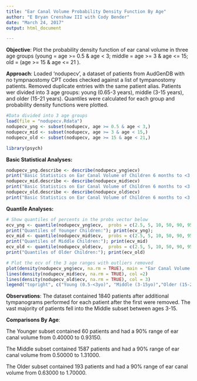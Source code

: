 ---
title: "Ear Canal Volume Probability Density Function By Age"
author: "E Bryan Crenshaw III with Cody Bender"
date: "March 24, 2017"
output: html_document

---
**Objective**: Plot the probability density function of ear canal volume in three 
age groups (young = age >= 0.5 & age < 3; middle = age >= 3 & age <= 15; old =
(age >= 15 & age <= 21 ). 

**Approach**: Loaded 'nodupecv', a dataset of patients from AudGenDB with no 
tympnaostomy CPT codes checked against a list of tympanostomy patients. Removed 
duplicate entries with the same patient alias. Patients wer divided into 3 age 
groups: young (0.65-3 years), middle (3-15 years), and older (15-21 years). 
Quantiles were calculated for each group and probability density functions were 
plotted.

```{r}
#Data divided into 3 age groups
load(file = "nodupecv.Rdata")
nodupecv_yng <- subset(nodupecv, age >= 0.5 & age < 3,)
nodupecv_mid <- subset(nodupecv, age >= 3 & age < 15,)
nodupecv_old <- subset(nodupecv, age >= 15 & age < 21,)
```
```{r, echo=FALSE, warning=FALSE}
library(psych)
```
**Basic Statistical Analyses:**
```{r}
nodupecv_yng.describe <- describe(nodupecv_yng$ecv)
print("Basic Statistics on Ear Canal Volume of Children 6 months to <3 years Old :"); nodupecv_yng.describe
nodupecv_mid.describe <- describe(nodupecv_mid$ecv)
print("Basic Statistics on Ear Canal Volume of Children 6 months to <3 years Old :"); nodupecv_mid.describe
nodupecv_old.describe <- describe(nodupecv_old$ecv)
print("Basic Statistics on Ear Canal Volume of Children 6 months to <3 years Old :"); nodupecv_old.describe
```

**Quantile Analyses:**
```{r}
# Show quantiles of percents in the probs vector below
ecv_yng <- quantile(nodupecv_yng$ecv,  probs = c(2.5, 5, 10, 50, 90, 95, 97.5, NA)/100, na.rm = TRUE)
print("Quantiles of Younger Children:"); print(ecv_yng);
ecv_mid <- quantile(nodupecv_mid$ecv,  probs = c(2.5, 5, 10, 50, 90, 95, 97.5, NA)/100, na.rm = TRUE)
print("Quantiles of Middle Children:"); print(ecv_mid)
ecv_old <- quantile(nodupecv_old$ecv,  probs = c(2.5, 5, 10, 50, 90, 95, 97.5, NA)/100, na.rm = TRUE)
print("Quantiles of Older Children:"); print(ecv_old)
```

```{r plot} 
# Plot the ecv of the 3 age ranges with outliers removed
plot(density(nodupecv_yng$ecv, na.rm = TRUE), main = "Ear Canal Volume of Children with PTA <=15 dB & No Pathology", xlab = "Ear Canal Volume (mL)", xlim = c(0,2.2), ylim = c(0,2.2))
lines(density(nodupecv_mid$ecv, na.rm = TRUE), col =2)
lines(density(nodupecv_old$ecv, na.rm = TRUE), col = 3)
legend("topright", c("Young (0.5-<3yo)", "Middle (3-15yo)","Older (15-21yo)"), cex=1.1, col=c("black","red","green"), pch=21:23, lty=1:3)
```

































**Observations**: The dataset contained 1840 patients after additional tympanograms performed for each patient after the first were removed. The vast majority of patients fell into the Middle subset between ages 3-15.


**Comparisons By Age**:

The Younger subset contained 60 patients and had a 90% range of ear canal volume from 0.40000 to 0.93150.

The Middle subset contained 1587 patients and had a 90% range of ear canal volume from 0.50000 to 1.31000.

The Older subset contained 193 patients and had a 90% range of ear canal volume from 0.63000 to 1.70000.